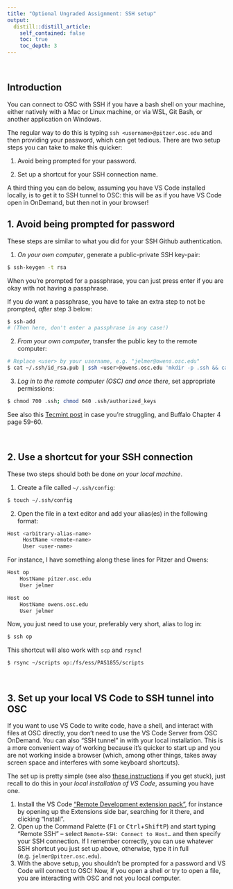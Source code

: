 ```yaml
---
title: "Optional Ungraded Assignment: SSH setup"
output:
  distill::distill_article:
    self_contained: false
    toc: true
    toc_depth: 3
---
```


<br>

## Introduction

You can connect to OSC with SSH if you have a bash shell on your machine, either natively with a Mac or Linux machine, or via WSL, Git Bash, or another application on Windows.

The regular way to do this is typing `ssh <username>@pitzer.osc.edu` and then providing your password, which can get tedious. There are two setup steps you can take to make this quicker:

1.  Avoid being prompted for your password.

2.  Set up a shortcut for your SSH connection name.

A third thing you can do below, assuming you have VS Code installed locally, is to get it to SSH tunnel to OSC: this will be as if you have VS Code open in OnDemand, but then not in your browser!

## 1. Avoid being prompted for password

These steps are similar to what you did for your SSH Github authentication.

1.  *On your own computer*, generate a public-private SSH key-pair:

``` .bash
$ ssh-keygen -t rsa
```

When you're prompted for a passphrase, you can just press enter if you are okay with not having a passphrase.

::: {.content-box-info}
If you *do* want a passphrase, you have to take an extra step to not be prompted, *after* step 3 below:

``` .sh
$ ssh-add
# (Then here, don't enter a passphrase in any case!)
```
:::

2.  *From your own computer*, transfer the public key to the remote computer:

``` .bash
# Replace <user> by your username, e.g. "jelmer@owens.osc.edu"
$ cat ~/.ssh/id_rsa.pub | ssh <user>@owens.osc.edu 'mkdir -p .ssh && cat >> .ssh/authorized_keys'
```

3.  *Log in to the remote computer (OSC) and once there*, set appropriate permissions:

``` .bash
$ chmod 700 .ssh; chmod 640 .ssh/authorized_keys
```

::: {.content-box-info}
See also this [Tecmint post](https://www.tecmint.com/ssh-passwordless-login-using-ssh-keygen-in-5-easy-steps/) in case you're struggling, and Buffalo Chapter 4 page 59-60.
:::

<br>

## 2. Use a shortcut for your SSH connection

These two steps should both be done *on your local machine*.

1.  Create a file called `~/.ssh/config`:

``` .bash
$ touch ~/.ssh/config
```

2.  Open the file in a text editor and add your alias(es) in the following format:

``` .bash
Host <arbitrary-alias-name>    
     HostName <remote-name>
     User <user-name>
```

For instance, I have something along these lines for Pitzer and Owens:

``` .bash
Host op
    HostName pitzer.osc.edu
    User jelmer

Host oo
    HostName owens.osc.edu
    User jelmer
```

Now, you just need to use your, preferably very short, alias to log in:

``` .sh
$ ssh op
```

This shortcut will also work with `scp` and `rsync`!

``` .sh
$ rsync ~/scripts op:/fs/ess/PAS1855/scripts
```

<br>

## 3. Set up your local VS Code to SSH tunnel into OSC

If you want to use VS Code to write code, have a shell, and interact with files at OSC directly, you don't need to use the VS Code Server from OSC OnDemand. You can also "SSH tunnel" in with your local installation. This is a more convenient way of working because it's quicker to start up and you are not working inside a browser (which, among other things, takes away screen space and interferes with some keyboard shortcuts).

The set up is pretty simple (see also [these instructions](https://code.visualstudio.com/docs/remote/ssh) if you get stuck), just recall to do this in your *local installation of VS Code*, assuming you have one.

1.  Install the VS Code ["Remote Development extension pack"](https://marketplace.visualstudio.com/items?itemName=ms-vscode-remote.vscode-remote-extensionpack), for instance by opening up the Extensions side bar, searching for it there, and clicking "Install".
2.  Open up the Command Palette (<kbd>F1</kbd> or <kbd>Ctrl</kbd>+<kbd>Shift</kbd><kbd>P</kbd>) and start typing "Remote SSH" -- select `Remote-SSH: Connect to Host…` and then specify your SSH connection. If I remember correctly, you can use whatever SSH shortcut you just set up above, otherwise, type it in full (e.g. `jelmer@pitzer.osc.edu`).
3.  With the above setup, you shouldn't be prompted for a password and VS Code will connect to OSC! Now, if you open a shell or try to open a file, you are interacting with OSC and not you local computer.

<br> <br>
